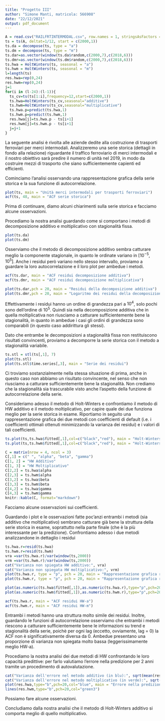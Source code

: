 ```yaml
---
title: "Progetto III"
author: "Simone Manti, matricola: 566908"
date: "22/12/2021"
output: pdf_document
---
```


```r
A = read.csv("RAILFRTINTERMODAL.csv", row.names = 1, stringsAsFactors = F)
ts = ts(A, deltat=1/12, start = c(2000,1))
ts.da = decompose(ts, type = "a")
ts.dm = decompose(ts, type = "m")
ts.dar=as.vector(window(ts.da$random,c(2000,7),c(2018,6)))
ts.dmr=as.vector(window(ts.dm$random,c(2000,7),c(2018,6)))
ts.hwa = HoltWinters(ts, seasonal = "a")
ts.hwm = HoltWinters(ts, seasonal = "m")
l=length(ts)
res.hwa=rep(0,24)
res.hwm=rep(0,24)
j=1
for(i in (l-24):(l-1)){
  ts_cv=ts(ts[1:i],frequency=12,start=c(2000,1))
  ts.hwa=HoltWinters(ts_cv,seasonal="additive")
  ts.hwm=HoltWinters(ts_cv,seasonal="multiplicative")
  ts.hwa.p=predict(ts.hwa,1)
  ts.hwm.p=predict(ts.hwm,1)
  res.hwa[j]=ts.hwa.p - ts[i+1]
  res.hwm[j]=ts.hwm.p - ts[i+1]
  j=j+1
}
```

\section{Introduzione}
La seguente analisi è rivolta alle aziende dedite alla costruzione di trasporti ferroviari per merci intermodali.
Analizzeremo una serie storica (dettagli in fondo alla relazione) riguardante il traffico ferroviario di merci
intermodali e il nostro obiettivo sarà predire il numero di unità nel 2019, in modo da costruire mezzi di
trasporto che siano sufficientemente capienti ed efficienti.

\section{Presentazione del problema}

Cominciamo l’analisi osservando una rappresentazione grafica della serie storica e la sua funzione di autocorrelazione.

```r
plot(ts, main = "Unità merci intermodali per trasporti ferroviari")
acf(ts, 48, main = "ACF serie storica")
```

Prima di continuare, diamo alcuni chiarimenti sulla serie storica e facciamo alcune osservazioni.

\begin{enumerate}
\item La serie storica rappresenta il numero di unità di merci intermodali trasportate per via ferroviaria per
ogni mese, dal Gennaio 2000 al Dicembre 2018.
\item Guardando l’autocorrelazione osserviamo immediatamente la presenza di un trend e anche di stagionalità,
data la presenza di "picchi" in ogni periodo.
\end{enumerate}

\section{Decomposizione}

Procediamo la nostra analisi guardando come si comportano i metodi di decomposizione additivo e moltiplicativo
con stagionalità fissa.



```r
plot(ts.da)
plot(ts.dm)
```

Osserviamo che il metodo di decomposizione additivo sembra catturare meglio la componente stagionale, in quanto le ordinate variano in $[10^{-5}, 10^5]$. Anche i residui però variano nello stesso intervallo, proviamo a
guardare la loro autocorrelazione e il loro plot per ambedue i metodi.

```r
acf(ts.dar, main = "ACF residui decomposizione additiva")
acf(ts.dmr, main = "ACF residui decomposizione moltiplicativa")
```

```r
plot(ts.dar,pch = 20, main = "Residui della decomposizione additiva")
plot(ts.dmr,pch = 20, main = "Logaritmo dei residui della decomposizione moltiplicativa")
```

Effettivamente i residui hanno un ordine di grandezza pari a $10^4$, solo pochi sono dell’ordine di $10^5$. Quindi
sia nella decomposizione additiva che in quella moltiplicativa non riusciamo a catturare sufficientemente
bene la stagionalità, in quanto in ambedue i casi gli ordini di grandezza sono comparabili (in questo caso
addirittura gli stessi).


Dato che entrambe le decomposizioni a stagionalità fissa non restituiscono risultati convincenti, proviamo a
decomporre la serie storica con il metodo a stagionalità variabile.

```r
ts.stl = stl(ts[,1], 7)
plot(ts.stl)
plot(ts.stl$time.series[,3], main = "Serie dei residui")
```

Ci troviamo sostanzialmente nella stessa situazione di prima, anche in questo caso non abbiamo un risultato
convincente, nel senso che non riusciamo a catturare sufficientemente bene la stagionalità. Non crediamo che
la stagionalità sia trascurabile visto anche l’aspetto della funzione di autocorrelazione della serie.

\section{Holt Winters}
Consideriamo adesso il metodo di Holt-Winters e confrontiamo il metodo di HW additivo e il metodo moltiplicativo, per capire quale dei due funziona meglio per la serie storica in esame. Riportiamo in seguito una rappresentazione grafica dei due metodi con coefficienti di default (i.e. i coefficienti ottimali ottenuti minimizzando la varianza dei residui) e i valori di tali coefficienti.

```r
ts.plot(ts,ts.hwa$fitted[,1],col=c("black","red"), main = "Holt-Winters additivo")
ts.plot(ts,ts.hwm$fitted[,1],col=c("black","red"), main = "Holt-Winters moltiplicativo")
```

```r
C = matrix(nrow = 4, ncol = 3)
C[,1] = c(" ", "alpha", "beta", "gamma")
C[1, 2] = "HW Additivo"
C[1, 3] = "HW Moltiplicativo"
C[2,2] = ts.hwa$alpha
C[2,3] = ts.hwm$alpha
C[3,2] = ts.hwa$beta
C[3,3] = ts.hwm$beta
C[4,2] = ts.hwa$gamma
C[4,3] = ts.hwm$gamma
knitr::kable(C, format="markdown")
```

Facciamo alcune osservazioni sui coefficienti.
\begin{itemize}
\item Il valore di alpha è molto grande per entrambi i metodi (circa 0.6) e quindi ambedue i metodi prediligono la componente innovativa: infatti questo si vede anche dai plot delle due serie generate, entrambe seguono molto la serie originale.
\item Il valore di beta è molto basso per entrambi i metodi (circa 0.01): questo è molto ragionevole, data la forma che ha il trend, vista nella sezione Decomposizione ("oscilla poco").
\item Il valore di gamma è molto vicino a 0.5 per entrambi i metodi (più per il metodo moltiplicativo).
\end{itemize}

Guardando i plot e le osservazioni fatte poc'anzi entrambi i metodi (sia additivo che moltiplicativo) sembrano catturare già bene la struttura della serie storica in esame, soprattutto nella parte finale (che è la più interessante per la predizione). 
Confrontiamo adesso i due metodi analizzandone in dettaglio i residui

```r
ts.hwa.r=resid(ts.hwa)
ts.hwm.r=resid(ts.hwm)
vra =var(ts.hwa.r)/var(window(ts,2000))
vrm =var(ts.hwm.r)/var(window(ts,2000))
cat("Varianza non spiegata HW additivo:", vra)
cat("Varianza non spiegata HW moltiplicativo:", vrm)
plot(ts.hwa.r, type = "p", pch = 20, main = "Rappresentazione grafica residui HW-a rispetto al tempo")
plot(ts.hwm.r, type = "p", pch = 20, main = "Rappresentazione grafica residui HW-m rispetto al tempo")

```

```r
plot(as.numeric(ts.hwa$fitted[,1]),as.numeric(ts.hwa.r),type="p",pch=20, main = "Rappresentazione grafica residui HW-a rispetto ai valori stimati")
plot(as.numeric(ts.hwm$fitted[,1]),as.numeric(ts.hwm.r),type="p",pch=20, main = "Rappresentazione grafica residui HW-a rispetto ai valori stimati")
```

```r
acf(ts.hwa.r, main = "ACF residui HW-a")
acf(ts.hwm.r, main = "ACF residui HW-m")
```

Entrambi i metodi hanno una struttura molto simile dei residui. Inoltre, guardando le funzioni di autocorrelazione osserviamo che entrambi i metodi riescono a catturare sufficientemente bene le informazioni su trend e stagionalità della serie, poichè per ogni lag (eccetto, ovviamente, lag = 0) la ACF non è significativamente diversa da 0.
Ambedue presentano una proporzione di varianza non spiegata molto bassa (leggerissimamente meglio HW-a).

Procediamo la nostra analisi dei due metodi di HW confrontando le loro capacità predittive: per farlo valutiamo l'errore nella predizione per 2 anni tramite un procedimento di autovalutazione.   

```r
cat("Varianza dell'errore nel metodo additivo (in blu):", sqrt(mean(res.hwa^2)))
cat("Varianza dell'errore nel metodo moltiplicativo (in verde):", sqrt(mean(res.hwm^2)))
plot(res.hwa,type="b",pch=20,col="blue", main = "Errore nella predizione (24 mesi)")
lines(res.hwm,type="b",pch=20,col="green3")
```

Possiamo fare alcune osservazioni.

\begin{enumerate}
\item Negli ultimi due anni i valori della serie sono dell'ordine di $10^6$ e per entrambi i metodi abbiamo una varianza dell'errore pari a circa $2 \times 10^4$, quindi entrambi i metodi hanno un'incertezza sulla previsione pari a circa il 2%.
\item Tra i due preferiamo il metodo di HW additivo, sia perchè ha una varianza dell'errore leggermente più bassa sia perchè il metodo di HW moltiplicativo ha problemi di convergenza nel dodicesimo mese di validazione (come si vede facilmente dal plot).
\end{enumerate}

Concludiamo dalla nostra analisi che il metodo di Holt-Winters additivo si comporta meglio di quello moltiplicativo.

















